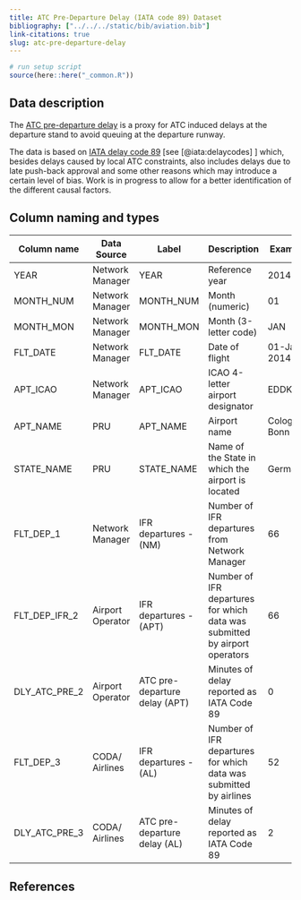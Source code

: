 ```yaml
---
title: ATC Pre-Departure Delay (IATA code 89) Dataset
bibliography: ["../../../static/bib/aviation.bib"]
link-citations: true
slug: atc-pre-departure-delay
---
```

```r
# run setup script
source(here::here("_common.R"))
```

## Data description

The
[ATC pre-departure delay](/definition/atc-pre-departure-delay/)
is a proxy for ATC induced delays at the departure stand to avoid queuing at the
departure runway.

The data is based on
[IATA delay code 89](/definition/iata-code-89/)
[see [@iata:delaycodes] ] which, besides delays caused by
local ATC constraints, also includes delays due to late push-back approval and some other
reasons which may introduce a certain level of bias.
Work is in progress to allow for a better identification of the different causal factors.

## Column naming and types

| Column name   | Data Source      | Label                         | Description                                                                | Example      |
|---------------|------------------|-------------------------------|----------------------------------------------------------------------------|--------------|
| YEAR          | Network Manager  | YEAR                          | Reference year                                                             | 2014         |
| MONTH_NUM     | Network Manager  | MONTH_NUM                     | Month (numeric)                                                            | 01           |
| MONTH_MON     | Network Manager  | MONTH_MON                     | Month (3-letter code)                                                      | JAN          |
| FLT_DATE      | Network Manager  | FLT_DATE                      | Date of flight                                                             | 01-Jan-2014  |
| APT_ICAO      | Network Manager  | APT_ICAO                      | ICAO 4-letter airport designator                                           | EDDK         |
| APT_NAME      | PRU              | APT_NAME                      | Airport name                                                               | Cologne-Bonn |
| STATE_NAME    | PRU              | STATE_NAME                    | Name of the State in which the airport is located                          | Germany      |
| FLT_DEP_1     | Network Manager  | IFR departures - (NM)         | Number of IFR departures from Network Manager                              | 66           |
| FLT_DEP_IFR_2 | Airport Operator | IFR departures - (APT)        | Number of IFR departures for which data was submitted by airport operators | 66           |
| DLY_ATC_PRE_2 | Airport Operator | ATC pre-departure delay (APT) | Minutes of delay reported as IATA Code 89                                  | 0            |
| FLT_DEP_3     | CODA/ Airlines   | IFR departures - (AL)         | Number of IFR departures for which data was submitted by airlines          | 52           |
| DLY_ATC_PRE_3 | CODA/ Airlines   | ATC pre-departure delay (AL)  | Minutes of delay reported as IATA Code 89                                  | 2            |

## References

